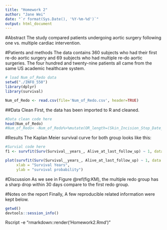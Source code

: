 ```yaml
---
title: "Homework 2"
author: "Jane Wei"
date: "`r format(Sys.Date(), '%Y-%m-%d')`"
output: html_document
---
```


#Abstract 
The study compared patients undergoing aortic surgery following one vs. multiple cardiac intervention. 

#Patients and methods
The data contains 360 subjects who had their first re-do aortic surgery and 69 subjects who had multiple re-do aortic surgeries. The four hundred and twenty-nine patients all came from the same US academic healthcare system. 
```r
# load Num_of_Redo data
setwd("./INFO_550")
library(dplyr)
library(survival)

Num_of_Redo <- read.csv(file='Num_of_Redo.csv', header=TRUE)
```

##Data Clean
First, the data has been imported to R and cleaned.
```r
#Data clean code here
head(Num_of_Redo)
#Num_of_Redo< -Num_of_Redo%>%mutate(OR_length=(Skin_Incision_Stop_Date_And_Time-Skin_Incision_Start_Date_And_Time)/3600)

```

#Results
The Kaplan Meier survival curve for both group looks like this: 
```r
#Survial code here
f1 <- survfit(Surv(Survival__years_, Alive_at_last_follow_up) ~ 1, data = Num_of_Redo)

plot(survfit(Surv(Survival__years_, Alive_at_last_follow_up) ~ 1, data = Num_of_Redo), 
     xlab = "Survival Years", 
     ylab = "survival probability")
```
#Discussion
As we see in Figure \@ref(fig:KM), the multiple redo group has a sharp drop within 30 days compare to the first redo group.

#Notes on the report 
Finally, A few reproducible related information were kept below. 
```r
getwd()
devtools::session_info()
```

Rscript -e "rmarkdown::render('Homework2.Rmd')"
